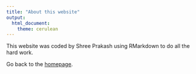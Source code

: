 ```yaml
---
title: "About this website"
output: 
  html_document:
    theme: cerulean
---
```


This website was coded by Shree Prakash using RMarkdown to do all the hard work. 

Go back to the [homepage](index.html). 